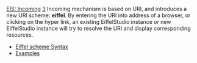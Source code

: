 [[Property:title|EIS: Incoming]]
[[Property:weight|3]]
Incoming mechanism is based on URI, and introduces a new URI scheme: '''eiffel'''. By entering the URI into address of a browser, or clicking on the hyper link, an existing EiffelStudio instance or new EiffelStudio instance will try to resolve the URI and display corresponding resources.
*  [[Eiffel Scheme Syntax|Eiffel scheme Syntax]]  
*  [[EIS incoming Examples|Examples]]  




